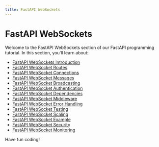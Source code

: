 ```yaml
---
title: FastAPI WebSockets
---
```


# FastAPI WebSockets

Welcome to the FastAPI WebSockets section of our FastAPI programming tutorial. In this section, you'll learn about:

- [FastAPI WebSockets Introduction](./0-fastapi-websockets-introduction.mdx)
- [FastAPI WebSocket Routes](./1-fastapi-websocket-routes.mdx)
- [FastAPI WebSocket Connections](./2-fastapi-websocket-connections.mdx)
- [FastAPI WebSocket Messages](./3-fastapi-websocket-messages.mdx)
- [FastAPI WebSocket Broadcasting](./4-fastapi-websocket-broadcasting.mdx)
- [FastAPI WebSocket Authentication](./5-fastapi-websocket-authentication.mdx)
- [FastAPI WebSocket Dependencies](./6-fastapi-websocket-dependencies.mdx)
- [FastAPI WebSocket Middleware](./7-fastapi-websocket-middleware.mdx)
- [FastAPI WebSocket Error Handling](./8-fastapi-websocket-error-handling.mdx)
- [FastAPI WebSocket Testing](./9-fastapi-websocket-testing.mdx)
- [FastAPI WebSocket Scaling](./10-fastapi-websocket-scaling.mdx)
- [FastAPI WebSocket Example](./11-fastapi-websocket-example.mdx)
- [FastAPI WebSocket Security](./12-fastapi-websocket-security.mdx)
- [FastAPI WebSocket Monitoring](./13-fastapi-websocket-monitoring.mdx)

Have fun coding!
